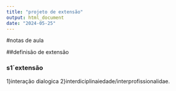```yaml
---
title: "projeto de extensão"
output: html_document
date: "2024-05-25"
---
```


#notas de aula

##definisão de extensão

### s1´extensão

1}interação dialogica
2}interdiciplinaiedade/interprofissionalidae. 
